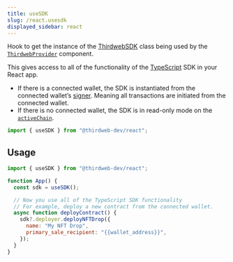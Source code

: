 ---
title: useSDK
slug: /react.usesdk
displayed_sidebar: react
---

Hook to get the instance of the [ThirdwebSDK](/typescript/sdk.thirdwebsdk) class being used by the [`ThirdwebProvider`](/react/react.thirdwebprovider) component.

This gives access to all of the functionality of the [TypeScript](/typescript) SDK in your React app.

- If there is a connected wallet, the SDK is instantiated from the connected wallet&rsquo;s [signer](/react/react.usesigner). Meaning all
  transactions are initiated from the connected wallet.
- If there is no connected wallet, the SDK is in read-only mode on the [`activeChain`](http://localhost:3000/react/react.thirdwebprovider#activechain-recommended).

```jsx
import { useSDK } from "@thirdweb-dev/react";
```

## Usage

```jsx
import { useSDK } from "@thirdweb-dev/react";

function App() {
  const sdk = useSDK();

  // Now you use all of the TypeScript SDK functionality
  // For example, deploy a new contract from the connected wallet.
  async function deployContract() {
    sdk?.deployer.deployNFTDrop({
      name: "My NFT Drop",
      primary_sale_recipient: "{{wallet_address}}",
    });
  }
}
```

